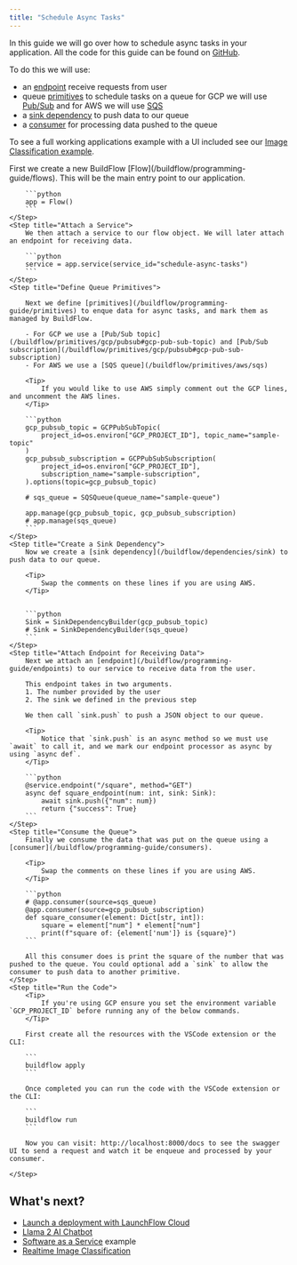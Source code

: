 ```yaml
---
title: "Schedule Async Tasks"
---
```


In this guide we will go over how to schedule async tasks in your application.
All the code for this guide can be found on [GitHub](https://github.com/launchflow/buildflow-samples/tree/main/schedule-async-tasks).


To do this we will use:
- an [endpoint](/buildflow/programming-guide/endpoints) receive requests from user
- queue [primitives](/buildflow/programming-guide/primitives) to schedule tasks on a queue for GCP we will use [Pub/Sub](/buildflow/primitives/gcp/pubsub) and for AWS we will use [SQS](/buildflow/primitives/aws/sqs)
- a [sink dependency](/buildflow/dependencies/sink) to push data to our queue
- a [consumer](/buildflow/programming-guide/consumers) for processing data pushed to the queue

To see a full working applications example with a UI included see our [Image Classification example](/buildflow/examples/image-classification).

<Steps>
    <Step title="Initialize Flow">
        First we create a new BuildFlow [Flow](/buildflow/programming-guide/flows). This will be the main entry point to our application.

        ```python
        app = Flow()
        ```
    </Step>
    <Step title="Attach a Service">
        We then attach a service to our flow object. We will later attach an endpoint for receiving data.

        ```python
        service = app.service(service_id="schedule-async-tasks")
        ```
    </Step>
    <Step title="Define Queue Primitives">

        Next we define [primitives](/buildflow/programming-guide/primitives) to enque data for async tasks, and mark them as managed by BuildFlow.

        - For GCP we use a [Pub/Sub topic](/buildflow/primitives/gcp/pubsub#gcp-pub-sub-topic) and [Pub/Sub subscription](/buildflow/primitives/gcp/pubsub#gcp-pub-sub-subscription)
        - For AWS we use a [SQS queue](/buildflow/primitives/aws/sqs)

        <Tip>
            If you would like to use AWS simply comment out the GCP lines, and uncomment the AWS lines.
        </Tip>

        ```python
        gcp_pubsub_topic = GCPPubSubTopic(
            project_id=os.environ["GCP_PROJECT_ID"], topic_name="sample-topic"
        )
        gcp_pubsub_subscription = GCPPubSubSubscription(
            project_id=os.environ["GCP_PROJECT_ID"],
            subscription_name="sample-subscription",
        ).options(topic=gcp_pubsub_topic)

        # sqs_queue = SQSQueue(queue_name="sample-queue")

        app.manage(gcp_pubsub_topic, gcp_pubsub_subscription)
        # app.manage(sqs_queue)
        ```
    </Step>
    <Step title="Create a Sink Dependency">
        Now we create a [sink dependency](/buildflow/dependencies/sink) to push data to our queue.

        <Tip>
            Swap the comments on these lines if you are using AWS.
        </Tip>


        ```python
        Sink = SinkDependencyBuilder(gcp_pubsub_topic)
        # Sink = SinkDependencyBuilder(sqs_queue)
        ```
    </Step>
    <Step title="Attach Endpoint for Receiving Data">
        Next we attach an [endpoint](/buildflow/programming-guide/endpoints) to our service to receive data from the user.

        This endpoint takes in two arguments.
        1. The number provided by the user
        2. The sink we defined in the previous step

        We then call `sink.push` to push a JSON object to our queue.

        <Tip>
            Notice that `sink.push` is an async method so we must use `await` to call it, and we mark our endpoint processor as async by using `async def`.
        </Tip>

        ```python
        @service.endpoint("/square", method="GET")
        async def square_endpoint(num: int, sink: Sink):
            await sink.push({"num": num})
            return {"success": True}
        ```
    </Step>
    <Step title="Consume the Queue">
        Finally we consume the data that was put on the queue using a [consumer](/buildflow/programming-guide/consumers).

        <Tip>
            Swap the comments on these lines if you are using AWS.
        </Tip>

        ```python
        # @app.consumer(source=sqs_queue)
        @app.consumer(source=gcp_pubsub_subscription)
        def square_consumer(element: Dict[str, int]):
            square = element["num"] * element["num"]
            print(f"square of: {element['num']} is {square}")
        ```

        All this consumer does is print the square of the number that was pushed to the queue. You could optional add a `sink` to allow the consumer to push data to another primitive.
    </Step>
    <Step title="Run the Code">
        <Tip>
            If you're using GCP ensure you set the environment variable `GCP_PROJECT_ID` before running any of the below commands.
        </Tip>

        First create all the resources with the VSCode extension or the CLI:

        ```
        buildflow apply
        ```

        Once completed you can run the code with the VSCode extension or the CLI:

        ```
        buildflow run
        ```

        Now you can visit: http://localhost:8000/docs to see the swagger UI to send a request and watch it be enqueue and processed by your consumer.

    </Step>
</Steps>

## What's next?

- [Launch a deployment with LaunchFlow Cloud](/launchflow-cloud/user-guides/launch-a-deployment)
- [Llama 2 AI Chatbot](/buildflow/examples/llama2-ai-chatbot)
- [Software as a Service](/buildflow/examples/saas) example
- [Realtime Image Classification](/buildflow/tutorial)